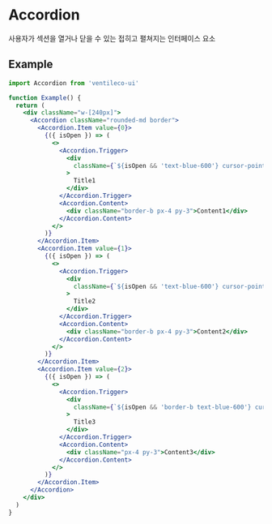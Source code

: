
<Meta title="COMPONENTS/Accordion" />

# Accordion

사용자가 섹션을 열거나 닫을 수 있는 접히고 펼쳐지는 인터페이스 요소

## Example

```jsx
import Accordion from 'ventileco-ui'

function Example() {
  return (
    <div className="w-[240px]">
      <Accordion className="rounded-md border">
        <Accordion.Item value={0}>
          {({ isOpen }) => (
            <>
              <Accordion.Trigger>
                <div
                  className={`${isOpen && 'text-blue-600'} cursor-pointer border-b px-4 py-3`}
                >
                  Title1
                </div>
              </Accordion.Trigger>
              <Accordion.Content>
                <div className="border-b px-4 py-3">Content1</div>
              </Accordion.Content>
            </>
          )}
        </Accordion.Item>
        <Accordion.Item value={1}>
          {({ isOpen }) => (
            <>
              <Accordion.Trigger>
                <div
                  className={`${isOpen && 'text-blue-600'} cursor-pointer border-b px-4 py-3 `}
                >
                  Title2
                </div>
              </Accordion.Trigger>
              <Accordion.Content>
                <div className="border-b px-4 py-3">Content2</div>
              </Accordion.Content>
            </>
          )}
        </Accordion.Item>
        <Accordion.Item value={2}>
          {({ isOpen }) => (
            <>
              <Accordion.Trigger>
                <div
                  className={`${isOpen && 'border-b text-blue-600'} cursor-pointer px-4 py-3 `}
                >
                  Title3
                </div>
              </Accordion.Trigger>
              <Accordion.Content>
                <div className="px-4 py-3">Content3</div>
              </Accordion.Content>
            </>
          )}
        </Accordion.Item>
      </Accordion>
    </div>
  )
}
```
